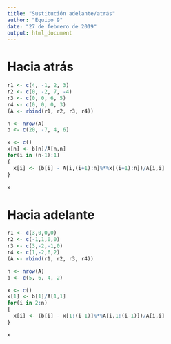 ```yaml
---
title: "Sustitución adelante/atrás"
author: "Equipo 9"
date: "27 de febrero de 2019"
output: html_document
---
```


# Hacia atrás

```r
r1 <- c(4, -1, 2, 3)
r2 <- c(0, -2, 7, -4)
r3 <- c(0, 0, 6, 5)
r4 <- c(0, 0, 0, 3)
(A <- rbind(r1, r2, r3, r4))
```

```r
n <- nrow(A)
b <- c(20, -7, 4, 6)
```


```r
x <- c()
x[n] <- b[n]/A[n,n] 
for(i in (n-1):1)
{
  x[i] <- (b[i] - A[i,(i+1):n]%*%x[(i+1):n])/A[i,i]
}
```

```r
x
```

# Hacia adelante

```r
r1 <- c(3,0,0,0)
r2 <- c(-1,1,0,0)
r3 <- c(3,-2,-1,0)
r4 <- c(1,-2,6,2)
(A <- rbind(r1, r2, r3, r4))
```

```r
n <- nrow(A)
b <- c(5, 6, 4, 2)
```

```r
x <- c()
x[1] <- b[1]/A[1,1] 
for(i in 2:n)
{
  x[i] <- (b[i] - x[1:(i-1)]%*%A[i,1:(i-1)])/A[i,i]
}
```

```r
x
```

